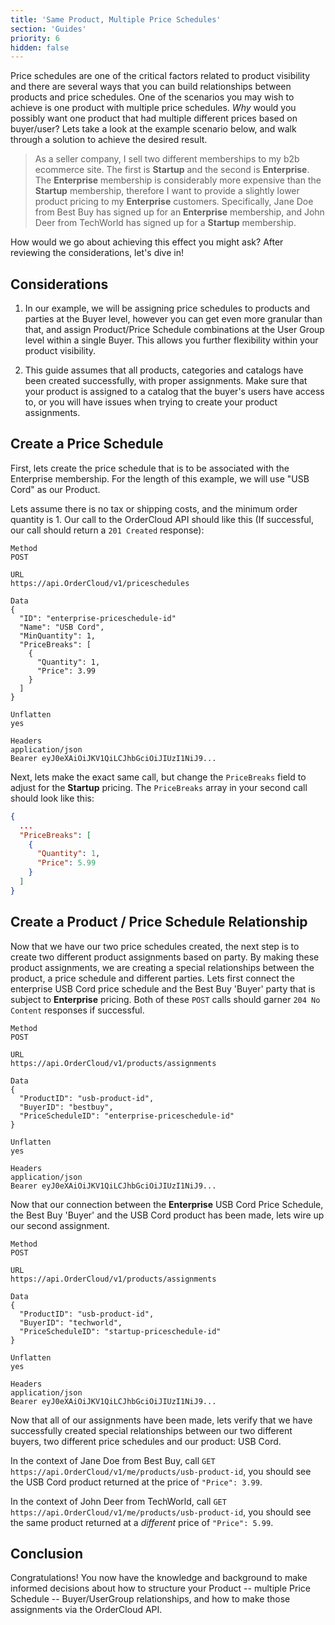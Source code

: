 ```yaml
---
title: 'Same Product, Multiple Price Schedules'
section: 'Guides'
priority: 6
hidden: false
---
```



Price schedules are one of the critical factors related to <Link to="main-concepts/product-visibility">product visibility</Link> and there are several ways that you can build relationships between products and price schedules.  One of the scenarios you may wish to achieve is one product with multiple price schedules.  _Why_ would you possibly want one product that had multiple different prices based on buyer/user?  Lets take a look at the example scenario below, and walk through a solution to achieve the desired result.

> As a seller company, I sell two different memberships to my b2b ecommerce site.  The first is **Startup** and the second is **Enterprise**.  The **Enterprise** membership is considerably more expensive than the **Startup** membership, therefore I want to provide a slightly lower product pricing to my **Enterprise** customers.  Specifically, Jane Doe from Best Buy has signed up for an **Enterprise** membership, and John Deer from TechWorld has signed up for a **Startup** membership.

How would we go about achieving this effect you might ask?  After reviewing the considerations, let's dive in!

## Considerations

1. In our example, we will be assigning price schedules to products and parties at the Buyer level, however you can get even more granular than that, and assign Product/Price Schedule combinations at the User Group level within a single Buyer.  This allows you further flexibility within your product visibility.

2. This guide assumes that all products, categories and catalogs have been created successfully, with proper assignments.  Make sure that your product is assigned to a catalog that the buyer's users have access to, or you will have issues when trying to create your product assignments.


## Create a Price Schedule

First, lets create the price schedule that is to be associated with the Enterprise membership.  For the length of this example, we will use "USB Cord" as our Product.  

Lets assume there is no tax or shipping costs, and the minimum order quantity is 1.  Our call to the OrderCloud API should like this (If successful, our call should return a `201 Created` response):

```
Method
POST

URL
https://api.OrderCloud/v1/priceschedules

Data
{
  "ID": "enterprise-priceschedule-id"
  "Name": "USB Cord",
  "MinQuantity": 1,
  "PriceBreaks": [
    {
      "Quantity": 1,
      "Price": 3.99
    }
  ]
}

Unflatten
yes

Headers
application/json
Bearer eyJ0eXAiOiJKV1QiLCJhbGciOiJIUzI1NiJ9...
```

Next, lets make the exact same call, but change the `PriceBreaks` field to adjust for the **Startup** pricing.  The `PriceBreaks` array in your second call should look like this: 

```json
{
  ...
  "PriceBreaks": [
    {
      "Quantity": 1,
      "Price": 5.99
    }
  ]
}
```



## Create a Product / Price Schedule Relationship

Now that we have our two price schedules created, the next step is to create two different product assignments based on party.  By making these product assignments, we are creating a special relationships between the product, a price schedule and different parties.  Lets first connect the enterprise USB Cord price schedule and the Best Buy 'Buyer' party that is subject to **Enterprise** pricing.  Both of these `POST` calls should garner `204 No Content` responses if successful.

```
Method
POST

URL
https://api.OrderCloud/v1/products/assignments

Data
{
  "ProductID": "usb-product-id",
  "BuyerID": "bestbuy",
  "PriceScheduleID": "enterprise-priceschedule-id"
}

Unflatten
yes

Headers
application/json
Bearer eyJ0eXAiOiJKV1QiLCJhbGciOiJIUzI1NiJ9...
```

Now that our connection between the **Enterprise** USB Cord Price Schedule, the Best Buy 'Buyer' and the USB Cord product has been made, lets wire up our second assignment.

```
Method
POST

URL
https://api.OrderCloud/v1/products/assignments

Data
{
  "ProductID": "usb-product-id",
  "BuyerID": "techworld",
  "PriceScheduleID": "startup-priceschedule-id"
}

Unflatten
yes

Headers
application/json
Bearer eyJ0eXAiOiJKV1QiLCJhbGciOiJIUzI1NiJ9...
```

Now that all of our assignments have been made, lets verify that we have successfully created special relationships between our two different buyers, two different price schedules and our product: USB Cord.

In the context of Jane Doe from Best Buy, call `GET https://api.OrderCloud/v1/me/products/usb-product-id`, you should see the USB Cord product returned at the price of `"Price": 3.99`.

In the context of John Deer from TechWorld, call `GET https://api.OrderCloud/v1/me/products/usb-product-id`, you should see the same product returned at a _different_ price of `"Price": 5.99`.


## Conclusion

Congratulations!  You now have the knowledge and background to make informed decisions about how to structure your Product -- multiple Price Schedule -- Buyer/UserGroup relationships, and how to make those assignments via the OrderCloud API.